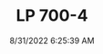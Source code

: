---
width: 4000
height: 6000
title: LP 700-4
description: Lamborghini Aventador LP 700-4 interior in Dripping Springs, TX.
date: 8/31/2022 6:25:39 AM
cameraMake: Sony
cameraModel: ILCE-7M3
lens: 50mm F1.4 DG HSM | Art 018
settingsfStop: f/1.4
settingsISO: ISO 100
settingsShutter: 1/50
settingsFocalLength: 50 mm
---